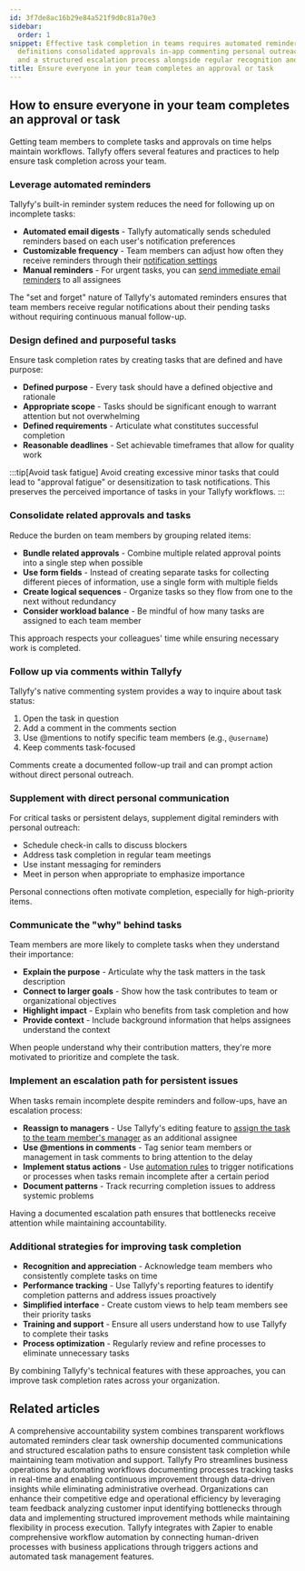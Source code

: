 ```yaml
---
id: 3f7de8ac16b29e84a521f9d0c81a70e3
sidebar:
  order: 1
snippet: Effective task completion in teams requires automated reminders clear task
  definitions consolidated approvals in-app commenting personal outreach purpose explanation
  and a structured escalation process alongside regular recognition and support.
title: Ensure everyone in your team completes an approval or task
---
```


## How to ensure everyone in your team completes an approval or task

Getting team members to complete tasks and approvals on time helps maintain workflows. Tallyfy offers several features and practices to help ensure task completion across your team.

### Leverage automated reminders

Tallyfy's built-in reminder system reduces the need for following up on incomplete tasks:

- **Automated email digests** - Tallyfy automatically sends scheduled reminders based on each user's notification preferences
- **Customizable frequency** - Team members can adjust how often they receive reminders through their [notification settings](/products/pro/settings/personal-settings/how-can-i-manage-email-notifications-in-tallyfy/)
- **Manual reminders** - For urgent tasks, you can [send immediate email reminders](/products/pro/tracking-and-tasks/tasks/how-can-i-send-email-reminders-in-tallyfy/) to all assignees

The "set and forget" nature of Tallyfy's automated reminders ensures that team members receive regular notifications about their pending tasks without requiring continuous manual follow-up.

### Design defined and purposeful tasks

Ensure task completion rates by creating tasks that are defined and have purpose:

- **Defined purpose** - Every task should have a defined objective and rationale
- **Appropriate scope** - Tasks should be significant enough to warrant attention but not overwhelming
- **Defined requirements** - Articulate what constitutes successful completion
- **Reasonable deadlines** - Set achievable timeframes that allow for quality work

:::tip[Avoid task fatigue]
Avoid creating excessive minor tasks that could lead to "approval fatigue" or desensitization to task notifications. This preserves the perceived importance of tasks in your Tallyfy workflows.
:::

### Consolidate related approvals and tasks

Reduce the burden on team members by grouping related items:

- **Bundle related approvals** - Combine multiple related approval points into a single step when possible
- **Use form fields** - Instead of creating separate tasks for collecting different pieces of information, use a single form with multiple fields
- **Create logical sequences** - Organize tasks so they flow from one to the next without redundancy
- **Consider workload balance** - Be mindful of how many tasks are assigned to each team member

This approach respects your colleagues' time while ensuring necessary work is completed.

### Follow up via comments within Tallyfy

Tallyfy's native commenting system provides a way to inquire about task status:

1. Open the task in question
2. Add a comment in the comments section
3. Use @mentions to notify specific team members (e.g., `@username`)
4. Keep comments task-focused

Comments create a documented follow-up trail and can prompt action without direct personal outreach.

### Supplement with direct personal communication

For critical tasks or persistent delays, supplement digital reminders with personal outreach:

- Schedule check-in calls to discuss blockers
- Address task completion in regular team meetings
- Use instant messaging for reminders
- Meet in person when appropriate to emphasize importance

Personal connections often motivate completion, especially for high-priority items.

### Communicate the "why" behind tasks

Team members are more likely to complete tasks when they understand their importance:

- **Explain the purpose** - Articulate why the task matters in the task description
- **Connect to larger goals** - Show how the task contributes to team or organizational objectives
- **Highlight impact** - Explain who benefits from task completion and how
- **Provide context** - Include background information that helps assignees understand the context

When people understand why their contribution matters, they're more motivated to prioritize and complete the task.

### Implement an escalation path for persistent issues

When tasks remain incomplete despite reminders and follow-ups, have an escalation process:

- **Reassign to managers** - Use Tallyfy's editing feature to [assign the task to the team member's manager](/products/pro/tracking-and-tasks/tasks/edit-task/how-can-i-assign-members-to-tasks-in-tallyfy/) as an additional assignee
- **Use @mentions in comments** - Tag senior team members or management in task comments to bring attention to the delay
- **Implement status actions** - Use [automation rules](/products/pro/documenting/templates/automations/actions/status-actions/) to trigger notifications or processes when tasks remain incomplete after a certain period
- **Document patterns** - Track recurring completion issues to address systemic problems

Having a documented escalation path ensures that bottlenecks receive attention while maintaining accountability.

### Additional strategies for improving task completion

- **Recognition and appreciation** - Acknowledge team members who consistently complete tasks on time
- **Performance tracking** - Use Tallyfy's reporting features to identify completion patterns and address issues proactively
- **Simplified interface** - Create custom views to help team members see their priority tasks
- **Training and support** - Ensure all users understand how to use Tallyfy to complete their tasks
- **Process optimization** - Regularly review and refine processes to eliminate unnecessary tasks

By combining Tallyfy's technical features with these approaches, you can improve task completion rates across your organization.


## Related articles
<CardGrid>
<LinkTitleCard header="<b>How To > Make people accountable for tasks</b>" href="/products/pro/tutorials/how-to/make-people-accountable-for-tasks/" > A comprehensive accountability system combines transparent workflows automated reminders clear task ownership documented communications and structured escalation paths to ensure consistent task completion while maintaining team motivation and support. </LinkTitleCard>
<LinkTitleCard header="<b>Introduction</b>" href="/products/pro/" > Tallyfy Pro streamlines business operations by automating workflows documenting processes tracking tasks in real-time and enabling continuous improvement through data-driven insights while eliminating administrative overhead. </LinkTitleCard>
<LinkTitleCard header="<b>How To > Improve processes effectively</b>" href="/products/pro/tutorials/how-to/improve-processes-effectively/" > Organizations can enhance their competitive edge and operational efficiency by leveraging team feedback analyzing customer input identifying bottlenecks through data and implementing structured improvement methods while maintaining flexibility in process execution. </LinkTitleCard>
<LinkTitleCard header="<b>Zapier > Tallyfy & Zapier</b>" href="/products/pro/integrations/middleware/zapier/how-can-i-improve-task-management-with-tallyfy/" > Tallyfy integrates with Zapier to enable comprehensive workflow automation by connecting human-driven processes with business applications through triggers actions and automated task management features. </LinkTitleCard>
</CardGrid>